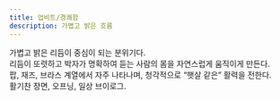 ```yaml
---
title: 업비트/경쾌함
description: 가볍고 밝은 흐름
---
```


가볍고 밝은 리듬이 중심이 되는 분위기다.  
리듬이 또렷하고 박자가 명확하여 듣는 사람의 몸을 자연스럽게 움직이게 만든다.  
팝, 재즈, 브라스 계열에서 자주 나타나며, 청각적으로 “햇살 같은” 활력을 전한다.  
활기찬 장면, 오프닝, 일상 브이로그.  